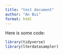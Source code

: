 ```yaml
---
title: "test document"
author: "An Bui"
format: html
---
```


Here is some code:

```r
library(tidyverse)
library(lterdatasampler)
```






